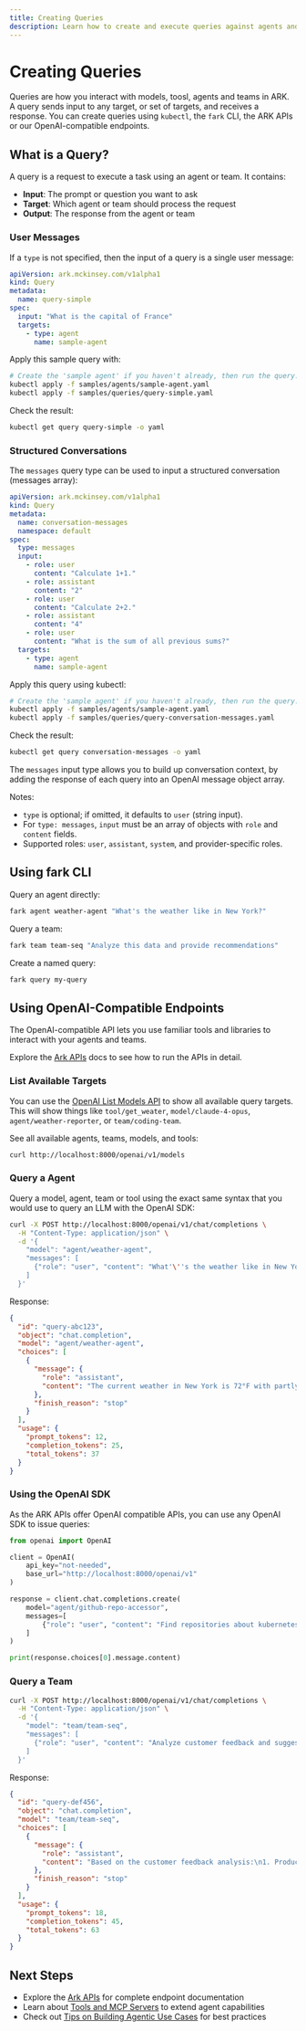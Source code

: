 ```yaml
---
title: Creating Queries
description: Learn how to create and execute queries against agents and teams
---
```


# Creating Queries

Queries are how you interact with models, toosl, agents and teams in ARK. A query sends input to any target, or set of targets, and receives a response. You can create queries using `kubectl`, the `fark` CLI, the ARK APIs or our OpenAI-compatible endpoints.

## What is a Query?

A query is a request to execute a task using an agent or team. It contains:

- **Input**: The prompt or question you want to ask
- **Target**: Which agent or team should process the request
- **Output**: The response from the agent or team

### User Messages

If a `type` is not specified, then the input of a query is a single user message:

```yaml
apiVersion: ark.mckinsey.com/v1alpha1
kind: Query
metadata:
  name: query-simple
spec:
  input: "What is the capital of France"
  targets:
    - type: agent
      name: sample-agent
```

Apply this sample query with:

```bash
# Create the 'sample agent' if you haven't already, then run the query.
kubectl apply -f samples/agents/sample-agent.yaml
kubectl apply -f samples/queries/query-simple.yaml
```

Check the result:

```bash
kubectl get query query-simple -o yaml
```

### Structured Conversations

The `messages` query type can be used to input a structured conversation (messages array):

```yaml
apiVersion: ark.mckinsey.com/v1alpha1
kind: Query
metadata:
  name: conversation-messages
  namespace: default
spec:
  type: messages
  input:
    - role: user
      content: "Calculate 1+1."
    - role: assistant
      content: "2"
    - role: user
      content: "Calculate 2+2."
    - role: assistant
      content: "4"
    - role: user
      content: "What is the sum of all previous sums?"
  targets:
    - type: agent
      name: sample-agent
```

Apply this query using kubectl:

```bash
# Create the 'sample agent' if you haven't already, then run the query.
kubectl apply -f samples/agents/sample-agent.yaml
kubectl apply -f samples/queries/query-conversation-messages.yaml
```

Check the result:

```bash
kubectl get query conversation-messages -o yaml
```

The `messages` input type allows you to build up conversation context, by adding the response of each query into an OpenAI message object array.

Notes:

- `type` is optional; if omitted, it defaults to `user` (string input).
- For `type: messages`, `input` must be an array of objects with `role` and `content` fields.
- Supported roles: `user`, `assistant`, `system`, and provider-specific roles.

## Using fark CLI

Query an agent directly:

```bash
fark agent weather-agent "What's the weather like in New York?"
```

Query a team:

```bash
fark team team-seq "Analyze this data and provide recommendations"
```

Create a named query:

```bash
fark query my-query
```

## Using OpenAI-Compatible Endpoints

The OpenAI-compatible API lets you use familiar tools and libraries to interact with your agents and teams.

Explore the [Ark APIs](/reference/ark-apis) docs to see how to run the APIs in detail.

### List Available Targets

You can use the [OpenAI List Models API](https://platform.openai.com/docs/api-reference/models/list) to show all available query targets. This will show things like `tool/get_weater`, `model/claude-4-opus`, `agent/weather-reporter`, or `team/coding-team`.

See all available agents, teams, models, and tools:

```bash
curl http://localhost:8000/openai/v1/models
```

### Query a Agent

Query a model, agent, team or tool using the exact same syntax that you would use to query an LLM with the OpenAI SDK:

```bash
curl -X POST http://localhost:8000/openai/v1/chat/completions \
  -H "Content-Type: application/json" \
  -d '{
    "model": "agent/weather-agent",
    "messages": [
      {"role": "user", "content": "What'\''s the weather like in New York?"}
    ]
  }'
```

Response:

```json
{
  "id": "query-abc123",
  "object": "chat.completion",
  "model": "agent/weather-agent",
  "choices": [
    {
      "message": {
        "role": "assistant",
        "content": "The current weather in New York is 72°F with partly cloudy skies..."
      },
      "finish_reason": "stop"
    }
  ],
  "usage": {
    "prompt_tokens": 12,
    "completion_tokens": 25,
    "total_tokens": 37
  }
}
```

### Using the OpenAI SDK

As the ARK APIs offer OpenAI compatible APIs, you can use any OpenAI SDK to issue queries:

```python
from openai import OpenAI

client = OpenAI(
    api_key="not-needed",
    base_url="http://localhost:8000/openai/v1"
)

response = client.chat.completions.create(
    model="agent/github-repo-accessor",
    messages=[
        {"role": "user", "content": "Find repositories about kubernetes"}
    ]
)

print(response.choices[0].message.content)
```

### Query a Team

```bash
curl -X POST http://localhost:8000/openai/v1/chat/completions \
  -H "Content-Type: application/json" \
  -d '{
    "model": "team/team-seq",
    "messages": [
      {"role": "user", "content": "Analyze customer feedback and suggest improvements"}
    ]
  }'
```

Response:
```json
{
  "id": "query-def456",
  "object": "chat.completion", 
  "model": "team/team-seq",
  "choices": [
    {
      "message": {
        "role": "assistant",
        "content": "Based on the customer feedback analysis:\n1. Product quality is highly rated\n2. Shipping speed needs improvement\n3. Customer service response time should be reduced..."
      },
      "finish_reason": "stop"
    }
  ],
  "usage": {
    "prompt_tokens": 18,
    "completion_tokens": 45,
    "total_tokens": 63
  }
}
```

## Next Steps

- Explore the [Ark APIs](/reference/ark-apis) for complete endpoint documentation
- Learn about [Tools and MCP Servers](/user-guide/tools) to extend agent capabilities
- Check out [Tips on Building Agentic Use Cases](/user-guide/tips-on-building-agentic-use-cases) for best practices
